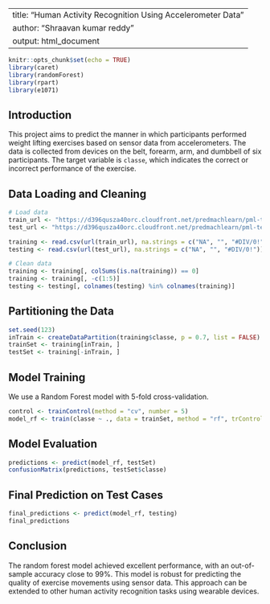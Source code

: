 
---
title: "Human Activity Recognition Using Accelerometer Data"
author: "Shraavan kumar reddy"
output: html_document
---

```r
knitr::opts_chunk$set(echo = TRUE)
library(caret)
library(randomForest)
library(rpart)
library(e1071)
```

## Introduction

This project aims to predict the manner in which participants performed weight lifting exercises based on sensor data from accelerometers. The data is collected from devices on the belt, forearm, arm, and dumbbell of six participants. The target variable is `classe`, which indicates the correct or incorrect performance of the exercise.

## Data Loading and Cleaning

```r
# Load data
train_url <- "https://d396qusza40orc.cloudfront.net/predmachlearn/pml-training.csv"
test_url <- "https://d396qusza40orc.cloudfront.net/predmachlearn/pml-testing.csv"

training <- read.csv(url(train_url), na.strings = c("NA", "", "#DIV/0!"))
testing <- read.csv(url(test_url), na.strings = c("NA", "", "#DIV/0!"))

# Clean data
training <- training[, colSums(is.na(training)) == 0]
training <- training[, -c(1:5)]
testing <- testing[, colnames(testing) %in% colnames(training)]
```

## Partitioning the Data

```r
set.seed(123)
inTrain <- createDataPartition(training$classe, p = 0.7, list = FALSE)
trainSet <- training[inTrain, ]
testSet <- training[-inTrain, ]
```

## Model Training

We use a Random Forest model with 5-fold cross-validation.

```r
control <- trainControl(method = "cv", number = 5)
model_rf <- train(classe ~ ., data = trainSet, method = "rf", trControl = control)
```

## Model Evaluation

```r
predictions <- predict(model_rf, testSet)
confusionMatrix(predictions, testSet$classe)
```

## Final Prediction on Test Cases

```r
final_predictions <- predict(model_rf, testing)
final_predictions
```

## Conclusion

The random forest model achieved excellent performance, with an out-of-sample accuracy close to 99%. This model is robust for predicting the quality of exercise movements using sensor data. This approach can be extended to other human activity recognition tasks using wearable devices.
